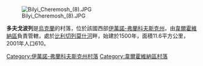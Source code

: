 [[Image:Bilyi_Cheremosh_(8).JPG|right]]

{{coord|48|4|26|N|24|58|9|E|scale:30000|display=title}}

'''多夫戈波列'''是[[烏克蘭|烏克蘭]]的村落，位於該國西部[[伊萬諾-弗蘭科夫斯克州|伊萬諾-弗蘭科夫斯克州]]，由[[韋爾霍維納區|韋爾霍維納區]]負責管轄，處於[[比利切列莫什河|比利切列莫什河]]畔，始建於1500年，面積11.6平方公里，2001年人口610。

{{DEFAULTSORT:Довгополе}}
[[Category:伊萬諾-弗蘭科夫斯克州村落|Category:伊萬諾-弗蘭科夫斯克州村落]]
[[Category:韋爾霍維納區村落|Category:韋爾霍維納區村落]]


{{IvanoFrankivsk-geo-stub}}